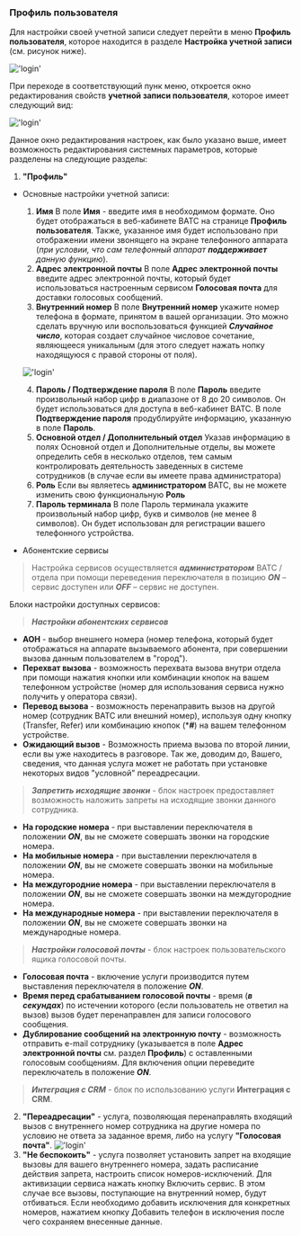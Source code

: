 ### Профиль пользователя 


Для настройки своей учетной записи следует перейти в меню **Профиль пользователя**, которое находится в разделе **Настройка учетной записи** (см. рисунок ниже).

!['login'](../img/User_management_1.png)

При переходе в соответствующий пунк меню, откроется окно редактирования свойств **учетной записи пользователя**, которое имеет следующий вид:

!['login'](../img/User_management_2.png)

Данное окно редактирования настроек, как было указано выше, имеет возможность редактирования системных параметров, которые разделены на следующие разделы:
1. **"Профиль"**
- Основные настройки учетной записи:
    1. **Имя**
    В поле **Имя** - введите имя в необходимом формате. Оно будет отображаться в веб-кабинете ВАТС на странице **Профиль пользователя**. Также, указанное имя будет использовано при отображении имени звонящего на экране телефонного аппарата (_при условии, что сам телефонный аппарат **поддерживает** данную функцию_).
    2. **Адрес электронной почты**
    В поле **Адрес электронной почты** введите адрес электронной почты, который будет использоваться настроенным сервисом **Голосовая почта** для доставки голосовых сообщений.
    3. **Внутренний номер**
    В поле **Внутренний номер** укажите номер телефона в формате, принятом в вашей организации. Это можно сделать вручную или воспользоваться функцией ***Случайное число***, которая создает случайное числовое сочетание, являющееся уникальным (для этого следует нажать нопку находящуюся с правой стороны от поля).

    !['login'](../img/User_management_3.png)

    4. **Пароль / Подтверждение пароля**
    В поле **Пароль** введите произвольный набор цифр в диапазоне от 8 до 20 символов. Он будет использоваться для доступа в веб-кабинет ВАТС.
    В поле **Подтверждение пароля** продублируйте информацию, указанную в поле **Пароль**.
    5. **Основной отдел / Дополнительный отдел**
    Указав информацию в полях Основной отдел и Дополнительные отделы, вы можете определить себя в несколько отделов, тем самым контролировать деятельность заведенных в системе сотрудников (в случае если вы имеете права администратора)
    6. **Роль**
    Если вы являетесь **администратором** ВАТС, вы не можете изменить свою функциональную **Роль**
    7. **Пароль терминала**
    В поле Пароль терминала укажите произвольный набор цифр, букв и символов (не менее 8 символов). Он будет использован для регистрации вашего телефонного устройства.
- Абонентские сервисы

> Настройка сервисов осуществляется ***администратором*** ВАТС / отдела при помощи переведения переключателя в позицию ***ON*** –сервис доступен или ***OFF*** – сервис не доступен.

Блоки настройки доступных сервисов:
> ***Настройки абонентских сервисов***
- **АОН** - выбор внешнего номера (номер телефона, который будет отображаться на аппарате вызываемого абонента, при совершении вызова данным пользователем в "город").
- **Перехват вызова** - возможность перехвата вызова внутри отдела при помощи нажатия кнопки или комбинации кнопок на вашем телефонном устройстве (номер для использования сервиса нужно получить у оператора связи).
- **Перевод вызова** - возможность перенаправить вызов на другой номер (сотрудник ВАТС или внешний номер), используя одну кнопку (Transfer, Refer) или комбинацию кнопок (****#***) на вашем телефонном устройстве.
- **Ожидающий вызов** - Возможность приема вызова по второй линии, если вы уже находитесь в разговоре. Так же, доводим до, Вашего, сведения, что данная услуга может не работать при установке некоторых видов "условной" переадресации.


> ***Запретить исходящие звонки*** - блок настроек предоставляет возможность наложить запреты на исходящие звонки данного сотрудника.
- **На городские номера** - при выставлении переключателя в положении ***ON***, вы не сможете совершать звонки на городские номера.
- **На мобильные номера** - при выставлении переключателя в положении ***ON***, вы не сможете совершать звонки на мобильные номера.
- **На междугородние номера** - при выставлении переключателя в положении ***ON***, вы не сможете совершать звонки на междугородние номера.
- **На международные номера** - при выставлении переключателя в положении ***ON***, вы не сможете совершать звонки на международные номера.

> ***Настройки голосовой почты*** - блок настроек пользовательского ящика голосовой почты.
- **Голосовая почта** - включение услуги производится путем выставления переключателя в положение ***ON***.
- **Время перед срабатыванием голосовой почты** - время (***в секундах***) по истечении которого (если пользователь не ответил на вызов) вызов будет перенаправлен для записи голосового сообщения.
- **Дублирование сообщений на электронную почту** - возможность отправить e-mail сотруднику (указывается в поле **Адрес электронной почты** см. раздел **Профиль**) с оставленными голосовым сообщениям. Для включения опции переведите переключатель в положение ***ON***.
> ***Интеграция с CRM*** - блок по использованию услуги **Интеграция с CRM**.

2. **"Переадресации"** - услуга, позволяющая перенаправлять входящий вызов с внутреннего номер сотрудника на другие номера по условию не ответа за заданное время, либо на услугу **"Голосовая почта"**.
 !['login'](../img/User_management_4.png)
3. **"Не беспокоить"** - услуга позволяет установить запрет на входящие вызовы для вашего внутреннего номера, задать расписание действия запрета, настроить список номеров-исключений. Для активизации сервиса нажать кнопку Включить сервис. В этом случае все вызовы, поступающие на внутренний номер, будут отбиваться. Если необходимо добавить исключения для конкретных номеров, нажатием кнопку Добавить телефон в исключения после чего сохраняем внесенные данные.